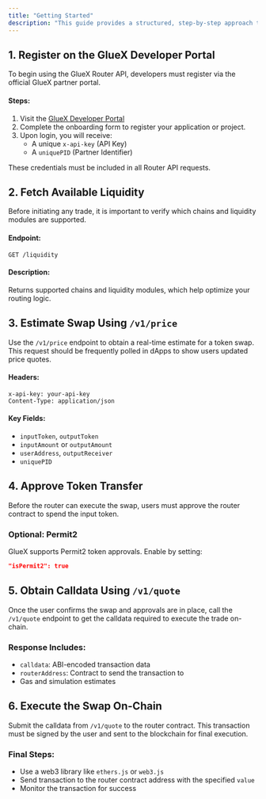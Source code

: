 ```yaml
---
title: "Getting Started"
description: "This guide provides a structured, step-by-step approach to integrating with the Router API. It covers everything from obtaining access credentials to executing on-chain swaps through the router."
---
```


## 1. Register on the GlueX Developer Portal

To begin using the GlueX Router API, developers must register via the official GlueX partner portal.

#### Steps:
1. Visit the [GlueX Developer Portal](https://portal.gluex.xyz/login)
2. Complete the onboarding form to register your application or project.
3. Upon login, you will receive:
   - A unique `x-api-key` (API Key)
   - A `uniquePID` (Partner Identifier)

These credentials must be included in all Router API requests.


## 2. Fetch Available Liquidity

Before initiating any trade, it is important to verify which chains and liquidity modules are supported.

#### Endpoint:
```http
GET /liquidity
```

#### Description:
Returns supported chains and liquidity modules, which help optimize your routing logic.


## 3. Estimate Swap Using `/v1/price`

Use the `/v1/price` endpoint to obtain a real-time estimate for a token swap. This request should be frequently polled in dApps to show users updated price quotes.

#### Headers:
```http
x-api-key: your-api-key
Content-Type: application/json
```

#### Key Fields:
- `inputToken`, `outputToken`
- `inputAmount` or `outputAmount`
- `userAddress`, `outputReceiver`
- `uniquePID`

## 4. Approve Token Transfer

Before the router can execute the swap, users must approve the router contract to spend the input token.

### Optional: Permit2
GlueX supports Permit2 token approvals. Enable by setting:
```json
"isPermit2": true
```

## 5. Obtain Calldata Using `/v1/quote`

Once the user confirms the swap and approvals are in place, call the `/v1/quote` endpoint to get the calldata required to execute the trade on-chain.

### Response Includes:
- `calldata`: ABI-encoded transaction data
- `routerAddress`: Contract to send the transaction to
- Gas and simulation estimates

## 6. Execute the Swap On-Chain

Submit the calldata from `/v1/quote` to the router contract. This transaction must be signed by the user and sent to the blockchain for final execution.

### Final Steps:
- Use a web3 library like `ethers.js` or `web3.js`
- Send transaction to the router contract address with the specified `value`
- Monitor the transaction for success